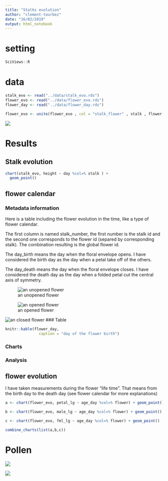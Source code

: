 ```yaml
---
title: "Stalks evolution"
author: "clement-tourbez"
date: "16/02/2019"
output: html_notebook
---
```

# setting
 
```r
SciViews::R
```

# data
```r
stalk_evo <- read("../data/stalk_evo.rds")
flower_evo <- read("../data/flower_evo.rds")
flower_day <- read("../data/flower_day.rds")

flower_evo <- unite(flower_evo , col = "stalk_flower" , stalk , flower , sep = "_")
```

![](../figure/figure1.jpg)

# Results


## Stalk evolution



```r
chart(stalk_evo, height ~ day %col=% stalk ) + 
  geom_point() 


```

## flower calendar


### Metadata information


Here is a table including the flower evolution in the time, like a type of flower calendar.

The first column is named stalk_number, the first number is the stalk id and the second one corresponds to the flower id (separed by corresponding stalk). The combination resulting is the global flower id.

The day_birth means the day when the floral envelope opens. I have considered the birth day as the day when a petal take off of the others.

The day_death means the day when the floral envelope closes. I have considered the death day as the day when a folded petal cut the central axis of symmetry.

![an unopened flower](../figure/figure 3.jpg)

![an opened flower](../figure/figure 5.jpg)

![an closed flower](../figure/figure 4.jpg)
### Table
```r
knitr::kable(flower_day,
               caption = "day of the flower birth")
```


### Charts 


### Analysis



## flower evolution

I have taken measurements during the flower "life time". That means from the birth day to the death day (see flower calendar for more explanations)

```r
a <- chart(flower_evo, petal_lg ~ age_day %col=% flower) + geom_point()

b <- chart(flower_evo, male_lg ~ age_day %col=% flower) + geom_point()

c <- chart(flower_evo, fml_lg ~ age_day %col=% flower) + geom_point()

combine_charts(list(a,b,c))
```


# Pollen

![](../figure/polen1.jpg)


![](../figure/pollen2.jpg)








































